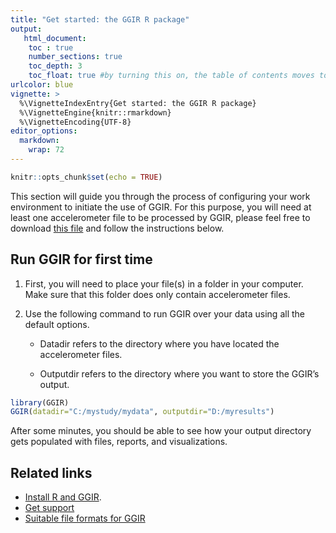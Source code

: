 ```yaml
---
title: "Get started: the GGIR R package"
output:
   html_document:
    toc : true
    number_sections: true
    toc_depth: 3
    toc_float: true #by turning this on, the table of contents moves to the left of the page.
urlcolor: blue
vignette: >
  %\VignetteIndexEntry{Get started: the GGIR R package}
  %\VignetteEngine{knitr::rmarkdown}
  %\VignetteEncoding{UTF-8}
editor_options:
  markdown:
    wrap: 72
---
```


```r
knitr::opts_chunk$set(echo = TRUE)
```

This section will guide you through the process of configuring your work
environment to initiate the use of GGIR. For this purpose, you will need
at least one accelerometer file to be processed by GGIR, please feel
free to download [this file](https://www.dropbox.com/t/VaB6voVoBoSpt1i2)
and follow the instructions below.

## Run GGIR for first time

1.  First, you will need to place your file(s) in a folder in your
    computer. Make sure that this folder does only contain accelerometer
    files.

2.  Use the following command to run GGIR over your data using all the
    default options.

    -   Datadir refers to the directory where you have located the
        accelerometer files.

    -   Outputdir refers to the directory where you want to store the
        GGIR’s output.

``` r
library(GGIR) 
GGIR(datadir="C:/mystudy/mydata", outputdir="D:/myresults")
```

After some minutes, you should be able to see how your output directory
gets populated with files, reports, and visualizations.

## Related links

-   [Install R and GGIR]().
-   [Get support]()
-   [Suitable file formats for GGIR]()
